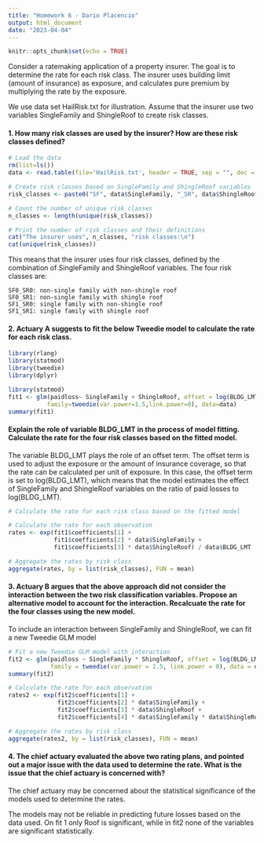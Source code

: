 ```yaml
---
title: "Homework 6 - Dario Placencio"
output: html_document
date: "2023-04-04"
---
```


```r
knitr::opts_chunk$set(echo = TRUE)
```

Consider a ratemaking application of a property insurer. The goal is to determine the rate for each risk class. The insurer uses building limit (amount of insurance) as exposure, and calculates pure premium by multiplying the rate by the exposure.

We use data set HailRisk.txt for illustration. Assume that the insurer use two variables SingleFamily and ShingleRoof to create risk classes.

#### 1. How many risk classes are used by the insurer? How are these risk classes defined?

```r
# Load the data
rm(list=ls())
data <- read.table(file='HailRisk.txt', header = TRUE, sep = "", dec = ".")

# Create risk classes based on SingleFamily and ShingleRoof variables
risk_classes <- paste0("SF", data$SingleFamily, "_SR", data$ShingleRoof)

# Count the number of unique risk classes
n_classes <- length(unique(risk_classes))

# Print the number of risk classes and their definitions
cat("The insurer uses", n_classes, "risk classes:\n")
cat(unique(risk_classes))
```
This means that the insurer uses four risk classes, defined by the combination of SingleFamily and ShingleRoof variables. The four risk classes are:

    SF0_SR0: non-single family with non-shingle roof
    SF0_SR1: non-single family with shingle roof
    SF1_SR0: single family with non-shingle roof
    SF1_SR1: single family with shingle roof

#### 2. Actuary A suggests to fit the below Tweedie model to calculate the rate for each risk class.

```r
library(rlang)
library(statmod)
library(tweedie)
library(dplyr)
```
```r
library(statmod)
fit1 <- glm(paidloss~ SingleFamily + ShingleRoof, offset = log(BLDG_LMT),
           family=tweedie(var.power=1.5,link.power=0), data=data)  
summary(fit1)
```
#### Explain the role of variable BLDG_LMT in the process of model fitting. Calculate the rate for the four risk classes based on the fitted model.

The variable BLDG_LMT plays the role of an offset term. The offset term is used to adjust the exposure or the amount of insurance coverage, so that the rate can be calculated per unit of exposure. In this case, the offset term is set to log(BLDG_LMT), which means that the model estimates the effect of SingleFamily and ShingleRoof variables on the ratio of paid losses to log(BLDG_LMT).

```r
# Calculate the rate for each risk class based on the fitted model

# Calculate the rate for each observation
rates <- exp(fit1$coefficients[1] + 
             fit1$coefficients[2] * data$SingleFamily +
             fit1$coefficients[3] * data$ShingleRoof) / data$BLDG_LMT

# Aggregate the rates by risk class
aggregate(rates, by = list(risk_classes), FUN = mean)
```
#### 3. Actuary B argues that the above approach did not consider the interaction between the two risk classification variables. Propose an alternative model to account for the interaction. Recalcuate the rate for the four classes using the new model.

To include an interaction between SingleFamily and ShingleRoof, we can fit a new Tweedie GLM model

```r
# Fit a new Tweedie GLM model with interaction
fit2 <- glm(paidloss ~ SingleFamily * ShingleRoof, offset = log(BLDG_LMT),
            family = tweedie(var.power = 1.5, link.power = 0), data = data)
summary(fit2)
```
```r
# Calculate the rate for each observation
rates2 <- exp(fit2$coefficients[1] +
              fit2$coefficients[2] * data$SingleFamily +
              fit2$coefficients[3] * data$ShingleRoof +
              fit2$coefficients[4] * data$SingleFamily * data$ShingleRoof) / data$BLDG_LMT

# Aggregate the rates by risk class
aggregate(rates2, by = list(risk_classes), FUN = mean)
```
#### 4. The chief actuary evaluated the above two rating plans, and pointed out a major issue with the data used to determine the rate. What is the issue that the chief actuary is concerned with?

The chief actuary may be concerned about the statistical significance of the models used to determine the rates. 

The models may not be reliable in predicting future losses based on the data used. On fit 1 only Roof is significant, while in fit2 none of the variables are significant statistically.
    

